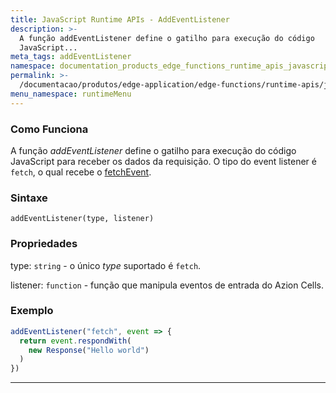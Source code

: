 ```yaml
---
title: JavaScript Runtime APIs - AddEventListener
description: >-
  A função addEventListener define o gatilho para execução do código
  JavaScript...
meta_tags: addEventListener
namespace: documentation_products_edge_functions_runtime_apis_javascript_event_listener
permalink: >-
  /documentacao/produtos/edge-application/edge-functions/runtime-apis/javascript/add-eventlistener/
menu_namespace: runtimeMenu
---
```


### Como Funciona

A função *addEventListener* define o gatilho para execução do código JavaScript para receber os dados da requisição. O tipo do event listener é `fetch`, o qual recebe o [fetchEvent](/pt-br/documentacao/produtos/edge-application/edge-functions/runtime-apis/javascript/fetch-event/).

### Sintaxe

`addEventListener(type, listener)`

### Propriedades

type: `string` - o único _type_ suportado é `fetch`.

listener: `function` - função que manipula eventos de entrada do Azion Cells.

### Exemplo

```js
addEventListener("fetch", event => {
  return event.respondWith(
    new Response("Hello world")
  )
})
```





---

